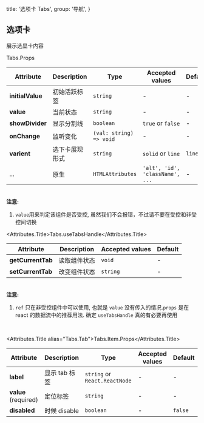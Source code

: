 

  title: '选项卡 Tabs',
  group: '导航',
}

## 选项卡

展示选显卡内容

<Default />
<Solid />
<Devider />
<Dynamic />
<Controlled />
<Imperative />

<Attributes edit="/pages/zh-en/components/tabs.mdx">
<Attributes.Title>Tabs.Props</Attributes.Title>

| Attribute        | Description    | Type                    | Accepted values                 | Default |
| ---------------- | -------------- | ----------------------- | ------------------------------- | ------- |
| **initialValue** | 初始活跃标签   | `string`                | -                               | -       |
| **value**        | 当前状态       | `string`                | -                               | -       |
| **showDivider**  | 显示分割线     | `boolean`               | `true` or `false`               | -       |
| **onChange**     | 监听变化       | `(val: string) => void` | -                               | -       |
| **varient**      | 选下卡展现形式 | `string`                | `solid` or `line`               | `line`  |
| ...              | 原生           | `HTMLAttributes`        | `'alt', 'id', 'className', ...` | -       |

<br />
<strong>注意:</strong>
<br />

1. `value`用来判定该组件是否受控, 虽然我们不会报错，不过请不要在受控和非受控间切换


<Attributes.Title>Tabs.useTabsHandle</Attributes.Title>

| Attribute         | Description  | Accepted values | Default |
| ----------------- | ------------ | --------------- | ------- |
| **getCurrentTab** | 读取组件状态 | `void`          | -       |
| **setCurrentTab** | 改变组件状态 | `string`        | -       |

<br />
<strong>注意:</strong>

1. `ref` 只在非受控组件中可以使用, 也就是 `value` 没有传入的情况.`props` 是在 react 的数据流中的推荐用法.
   确定 `useTabsHandle` 真的有必要再使用


<br />

<Attributes.Title alias="Tabs.Tab">Tabs.Item.Props</Attributes.Title>

| Attribute            | Description   | Type                          | Accepted values | Default |
| -------------------- | ------------- | ----------------------------- | --------------- | ------- |
| **label**            | 显示 tab 标签 | `string` or `React.ReactNode` | -               | -       |
| **value** (required) | 定位标签      | `string`                      | -               | -       |
| **disabled**         | 时候 disable  | `boolean`                     | -               | `false` |

</Attributes>

